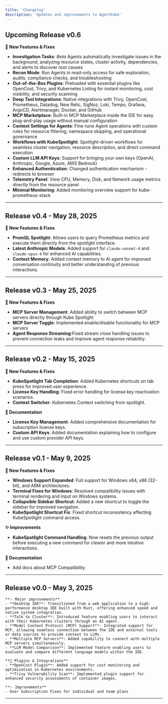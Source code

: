 ```yaml
---
title: 'Changelog'
description: 'Updates and improvements to Agentkube'
---
```


## Upcoming Release v0.6

**🚀 New Features & Fixes**
* **Investigation Tasks**: _Beta_ Agents automatically investigate issues in the background, analyzing resource states, cluster activity, dependencies, and alerts to discover root causes
* **Recon Mode**: Run Agents in read-only access for safe exploration, audits, compliance checks, and troubleshooting
* **Out-of-the-Box Plugins**: Preloaded with essential plugins like OpenCost, Trivy, and Kubernetes Linting for instant monitoring, cost visibility, and security scanning
* **Deep Tool Integrations**: Native integrations with Trivy, OpenCost, Prometheus, Datadog, New Relic, SigNoz, Loki, Tempo, Grafana, ArgoCD, Alertmanager, Docker, and GitHub
* **MCP Marketplace**: Built-in MCP Marketplace inside the IDE for easy plug-and-play usage without manual configuration
* **Context Settings for Agents**: Fine-tune Agent operations with custom rules for resource filtering, namespace skipping, and operational governance
* **Workflows with KubeSpotlight**: Spotlight-driven workflows for seamless cluster navigation, resource description, and direct command execution
* **Custom LLM API Keys**: Support for bringing your own keys (OpenAI, Anthropic, Google, Azure, AWS Bedrock)
* **Enhanced Authentication**: Changed authentication mechanism - redirects to browser
* **Telemetry Panel**: View CPU, Memory, Disk, and Network usage metrics directly from the resource panel
* **Minimal Monitoring**: Added monitoring overview support for kube-prometheus-stack

---

## Release v0.4 - May 28, 2025

**🚀 New Features & Fixes**
* **PromQL Spotlight**: Allows users to query Prometheus metrics and execute them directly from the spotlight interface.
* **Latest Anthropic Models**: Added support for `claude-sonnet-4` and `claude-opus-4` for enhanced AI capabilities.
* **Context Memory**: Added context memory to AI agent for improved conversation continuity and better understanding of previous interactions.

---

## Release v0.3 - May 25, 2025

**🚀 New Features & Fixes**
* **MCP Server Management**: Added ability to switch between MCP servers directly through Kube Spotlight
* **MCP Server Toggle**: Implemented enable/disable functionality for MCP servers
* **Agent Response Streaming**:Fixed stream close handling issues to prevent connection leaks and improve agent response reliability. 

---

## Release v0.2 - May 15, 2025

**🚀 New Features & Fixes**
* **KubeSpotlight Tab Completion**: Added Kubernetes shortcuts on tab press for improved user experience.
* **License Key Handling**: Fixed error handling for license key reactivation scenarios.
* **Context Switcher**: Kubernetes Context switching from spotlight.

**📗 Documentation**
* **License Key Management**: Added comprehensive documentation for subscription license keys.
* **Custom API Keys**: Added documentation explaining how to configure and use custom provider API keys.

---

## Release v0.1 - May 9, 2025

**🚀 New Features & Fixes**

* **Windows Support Expanded**: Full support for Windows x64, x86 (32-bit), and ARM architectures.
* **Terminal Fixes for Windows**: Resolved compatibility issues with terminal rendering and input on Windows systems.
* **Collapsible Sidebar Shortcut**: Added a new shortcut to toggle the sidebar for improved navigation.
* **KubeSpotlight Shortcut Fix**: Fixed shortcut inconsistency affecting KubeSpotlight command access.

**✨ Improvements**

* **KubeSpotlight Command Handling**: Now resets the previous output before executing a new command for clearer and more intuitive interactions.

**📗 Documentation**

* Add docs about MCP Compatibility

---

## Release v0.0 - May 3, 2025

    **✨ Major improvements**
    - **Desktop IDE**: Transitioned from a web application to a high-performance desktop IDE built with Rust, offering enhanced speed and native system integration.
    - **Talk to Cluster**: Introduced feature enabling users to interact with their Kubernetes clusters through an AI agent.
    - **Model Context Protocol (MCP) Support**: Integrated support for MCP, allowing seamless connection between the IDE and external tools or data sources to provide context to LLMs.
    - **Multiple MCP Servers**: Added capability to connect with multiple MCP servers simultaneously.
    - **LLM Model Comparison**: Implemented feature enabling users to evaluate and compare different language models within the IDE.
    
    **🔌 Plugins & Integrations**
    - **OpenCost Plugin**: Added support for cost monitoring and optimization in Kubernetes environments.
    - **Trivy Vulnerability Scan**: Implemented plugin support for enhanced security assessments of container images.
  
    **✨ Improvements**
    - User Subscription Fixes for individual and team plans
---
